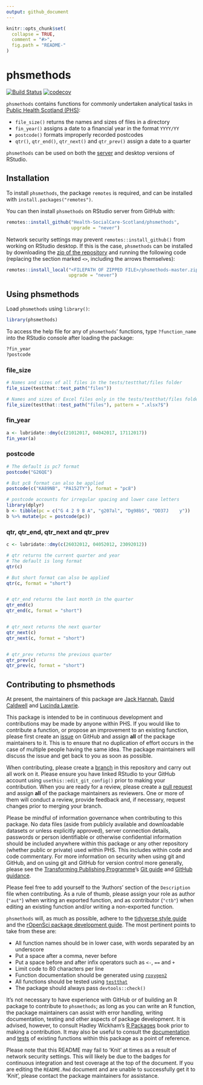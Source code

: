 ```yaml
---
output: github_document
---
```


<!-- README.md is generated from README.Rmd. Please edit that file -->

```r
knitr::opts_chunk$set(
  collapse = TRUE,
  comment = "#>",
  fig.path = "README-"
)
```

# phsmethods

[![Build Status](https://travis-ci.com/Health-SocialCare-Scotland/phsmethods.svg?branch=master)](https://travis-ci.com/Health-SocialCare-Scotland/phsmethods)
[![codecov](https://codecov.io/gh/Health-SocialCare-Scotland/phsmethods/branch/master/graph/badge.svg)](https://codecov.io/gh/Health-SocialCare-Scotland/phsmethods)

`phsmethods` contains functions for commonly undertaken analytical tasks in [Public Health Scotland (PHS)](https://publichealthreform.scot/public-health-scotland):

- `file_size()` returns the names and sizes of files in a directory
- `fin_year()` assigns a date to a financial year in the format `YYYY/YY`
- `postcode()` formats improperly recorded postcodes
- `qtr()`, `qtr_end()`, `qtr_next()` and `qtr_prev()` assign a date to a quarter

`phsmethods` can be used on both the [server](https://rstudio.nhsnss.scot.nhs.uk/) and desktop versions of RStudio.

## Installation

To install `phsmethods`, the package `remotes` is required, and can be installed with `install.packages("remotes")`.

You can then install `phsmethods` on RStudio server from GitHub with:

```r
remotes::install_github("Health-SocialCare-Scotland/phsmethods",
                        upgrade = "never")
```

Network security settings may prevent `remotes::install_github()` from working on RStudio desktop. If this is the case, `phsmethods` can be installed by downloading the [zip of the repository](https://github.com/Health-SocialCare-Scotland/phsmethods/archive/master.zip) and running the following code (replacing the section marked `<>`, including the arrows themselves):

```r
remotes::install_local("<FILEPATH OF ZIPPED FILE>/phsmethods-master.zip",
                       upgrade = "never")
```

## Using phsmethods

Load `phsmethods` using `library()`:

```r
library(phsmethods)
```

To access the help file for any of `phsmethods`' functions, type `?function_name` into the RStudio console after loading the package:

```r
?fin_year
?postcode
```

### file_size

```r
# Names and sizes of all files in the tests/testthat/files folder
file_size(testthat::test_path("files"))

# Names and sizes of Excel files only in the tests/testthat/files folder
file_size(testthat::test_path("files"), pattern = ".xlsx?$")
```

### fin_year

```r
a <- lubridate::dmy(c(21012017, 04042017, 17112017))
fin_year(a)
```

### postcode

```r
# The default is pc7 format
postcode("G26QE")

# But pc8 format can also be applied
postcode(c("KA89NB", "PA152TY"), format = "pc8")

# postcode accounts for irregular spacing and lower case letters
library(dplyr)
b <- tibble(pc = c("G 4 2 9 B A", "g207al", "Dg98bS", "DD37J    y"))
b %>% mutate(pc = postcode(pc))
```

### qtr, qtr_end, qtr_next and qtr_prev
```r
c <- lubridate::dmy(c(26032012, 04052012, 23092012))

# qtr returns the current quarter and year
# The default is long format
qtr(c)

# But short format can also be applied
qtr(c, format = "short")


# qtr_end returns the last month in the quarter
qtr_end(c)
qtr_end(c, format = "short")


# qtr_next returns the next quarter
qtr_next(c)
qtr_next(c, format = "short")


# qtr_prev returns the previous quarter
qtr_prev(c)
qtr_prev(c, format = "short")
```

## Contributing to phsmethods

At present, the maintainers of this package are [Jack Hannah](https://github.com/jackhannah95), [David Caldwell](https://github.com/davidc92) and [Lucinda Lawrie](https://github.com/lucindalawrie).

This package is intended to be in continuous development and contributions may be made by anyone within PHS. If you would like to contribute a function, or propose an improvement to an existing function, please first create an [issue](https://github.com/Health-SocialCare-Scotland/phsmethods/issues) on GitHub and assign **all** of the package maintainers to it. This is to ensure that no duplication of effort occurs in the case of multiple people having the same idea. The package maintainers will discuss the issue and get back to you as soon as possible.

When contributing, please create a [branch](https://github.com/Health-SocialCare-Scotland/phsmethods/branches) in this repository and carry out all work on it. Please ensure you have linked RStudio to your GitHub account using `usethis::edit_git_config()` prior to making your contribution. When you are ready for a review, please create a [pull request](https://github.com/Health-SocialCare-Scotland/phsmethods/pulls) and assign **all** of the package maintainers as reviewers. One or more of them will conduct a review, provide feedback and, if necessary, request changes prior to merging your branch.

Please be mindful of information governance when contributing to this package. No data files (aside from publicly available and downloadable datasets or unless explicitly approved), server connection details, passwords or person identifiable or otherwise confidential information should be included anywhere within this package or any other repository (whether public or private) used within PHS. This includes within code and code commentary. For more information on security when using git and GitHub, and on using git and GitHub for version control more generally, please see the [Transforming Publishing Programme](https://www.isdscotland.org/Products-and-Services/Transforming-Publishing-Programme/)'s [Git guide](https://nhs-nss-transforming-publications.github.io/git-guide/) and [GitHub guidance](https://github.com/NHS-NSS-transforming-publications/GitHub-guidance).

Please feel free to add yourself to the 'Authors' section of the `Description` file when contributing. As a rule of thumb, please assign your role as author (`"aut"`) when writing an exported function, and as contributor (`"ctb"`) when editing an existing function and/or writing a non-exported function.

`phsmethods` will, as much as possible, adhere to the [tidyverse style guide](https://style.tidyverse.org/) and the [rOpenSci package development guide](https://devguide.ropensci.org/). The most pertinent points to take from these are:

- All function names should be in lower case, with words separated by an underscore
- Put a space after a comma, never before
- Put a space before and after infix operators such as `<-`, `==` and `+`
- Limit code to 80 characters per line
- Function documentation should be generated using [`roxygen2`](https://github.com/r-lib/roxygen2)
- All functions should be tested using [`testthat`](https://github.com/r-lib/testthat)
- The package should always pass `devtools::check()`

It's not necessary to have experience with GitHub or of building an R package to contribute to `phsmethods`; as long as you can write an R function, the package maintainers can assist with error handling, writing documentation, testing and other aspects of package development. It is advised, however, to consult Hadley Wickham's [R Packages](https://r-pkgs.org/) book prior to making a contribution. It may also be useful to consult the [documentation](https://github.com/Health-SocialCare-Scotland/phsmethods/tree/master/R) and [tests](https://github.com/Health-SocialCare-Scotland/phsmethods/tree/master/tests/testthat) of existing functions within this package as a point of reference.

Please note that this README may fail to 'Knit' at times as a result of network security settings. This will likely be due to the badges for continuous integration and test coverage at the top of the document. If you are editing the `README.Rmd` document and are unable to successfully get it to 'Knit', please contact the package maintainers for assistance.
